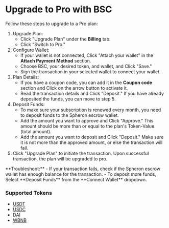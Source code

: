 
# Upgrade to Pro with BSC

Follow these steps to upgrade to a Pro plan:

1. Upgrade Plan:
   - Click "Upgrade Plan" under the **Billing** tab.
   - Click "Switch to Pro."
2. Configure Wallet:
   - If your wallet is not connected, Click "Attach your wallet" in the **Attach Payment Method** section.
   - Choose BSC, your desired token, and wallet, and Click "Save."
   - Sign the transaction in your selected wallet to connect your wallet.
3. Plan Details:
   - If you have a coupon code, you can add it in the **Coupon code** section and Click on the arrow button to activate it.
   - Read the transaction details and Click "Deposit." If you have already deposited the funds, you can move to step 5.
4. Deposit Funds:
   - To make sure your subscription is renewed every month, you need to deposit funds to the Spheron escrow wallet.
   - Add the amount you want to approve and Click "Approve." This amount should be more than or equal to the plan's Token-Value (total amount).
   - Add the amount you want to deposit and Click "Deposit." Make sure it is not more than the approved amount, or else the transaction will fail.
5. Click "Upgrade Plan" to initiate the transaction. Upon successful transaction, the plan will be upgraded to pro.

<Callout>
  **Troubleshoot:**
  - If your transaction fails, check if the Spheron escrow wallet has enough balance for the transaction. 
  - To deposit more funds, Select **Deposit Funds** from the **Connect Wallet** dropdown.
</Callout>

### Supported Tokens

- [USDT](https://bscscan.com/token/0x524bc91dc82d6b90ef29f76a3ecaabafffd490bc)
- [USDC](https://bscscan.com/token/0x8ac76a51cc950d9822d68b83fe1ad97b32cd580d)
- [DAI](https://bscscan.com/token/0x1af3f329e8be154074d8769d1ffa4ee058b1dbc3)
- [WBNB](https://bscscan.com/token/0xbb4cdb9cbd36b01bd1cbaebf2de08d9173bc095c)

<Navigation name="Upgrade to Pro with BSC" />
